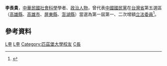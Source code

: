{{Infobox_officeholder
| name = 李長貴
| image name =
| width = 
| now = 中華民國政治人士 
| period = 
| Sex = 男 
| Native place = 
| date of birth = 
| party = {{Kmt|19px}}
| place of birth = 
| educate = 
*匹茲堡大學哲學博士
| past = 
*東海大學教授
*東海大學社會科學研究中心主任
*中國國民黨中央黨部組織工作會副主任
*第一屆第一次增額立法委員<br><span style="color: blue;">（1973年－1976年）</span>
*第一屆第二次增額立法委員<br><span style="color: blue;">（1976年－1981年）</span>
}}
'''李長貴'''，[[中華民國|中華民國]][[社會科學|社會科學]]學者、[[政治人物|政治人物]]，曾代表[[中國國民黨|中國國民黨]]在[[台灣省|台灣省]]第五選區（[[高雄縣|高雄縣]]、[[高雄市|高雄市]]、[[屏東縣|屏東縣]]、[[澎湖縣|澎湖縣]]）當選為第一屆第一、二次增額[[立法委員|立法委員]]<ref>{{Cite web |url=http://npl.ly.gov.tw/do/www/commissionerInfo?id=414&expireBack=01&expire=01&act=exp&keyword=&orderBy=name&nameOrder=true&eleDisOrder=false |title=立法院國會圖書館 第１屆立法委員個人資料 李長貴 |access-date=2008-08-02 |archive-date=2016-03-04 |archive-url=https://web.archive.org/web/20160304082637/http://npl.ly.gov.tw/do/www/commissionerInfo?id=414&expireBack=01&expire=01&act=exp&keyword=&orderBy=name&nameOrder=true&eleDisOrder=false |dead-url=no }}</ref>。

==參考資料==
<div class="references-small">
<references />
</div>
{{中華民國第一屆第一次增額立法委員}}
{{中華民國第一屆第二次增額立法委員}}
[[Category:中國國民黨黨員|L李]]
[[Category:東海大學教授_(臺灣)|L李]]
[[Category:匹茲堡大學校友|Category:匹茲堡大學校友]]
[[Category:李姓|C長]]